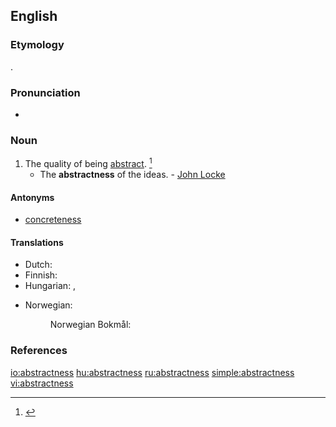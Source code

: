 ==English==

===Etymology===
{{suffix|abstract|ness|lang=en}}.

===Pronunciation===
* {{a|US}} {{IPA|/æbˈstræk.nəs/|/æbˈstrækt.nəs/|lang=en}}

===Noun===
{{en-noun|es}}

# The quality of being [[abstract]]. {{defdate|First attested in the late 16<sup>th</sup> century.}}<ref name=SOED>{{R:SOED5|page=10}}</ref>
#* The '''abstractness''' of the ideas. - [[w:John Locke|John Locke]]

====Antonyms====
* [[concreteness]]

====Translations====
{{trans-top|the quality of being abstract}}
* Dutch: {{t|nl|abstractheid|f}}
* Finnish: {{t+|fi|abstraktius}}
* Hungarian: {{t+|hu|elvontság}}, {{t+|hu|absztraktság}}
{{trans-mid}}
* Norwegian:
*: Norwegian Bokmål: {{t+|nb|abstrakthet|m|f}}
{{trans-bottom}}

===References===
<references/>

[[io:abstractness]]
[[hu:abstractness]]
[[ru:abstractness]]
[[simple:abstractness]]
[[vi:abstractness]]